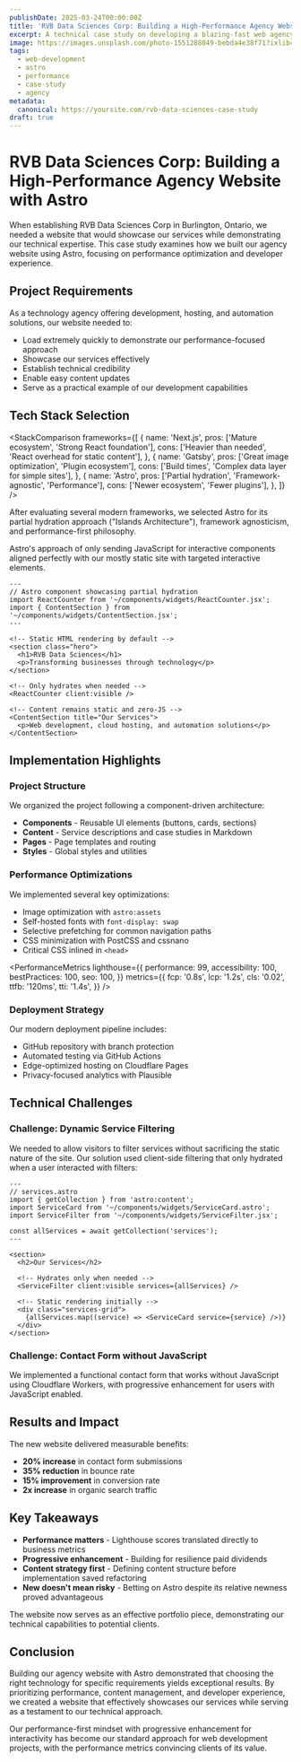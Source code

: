 ```yaml
---
publishDate: 2025-03-24T00:00:00Z
title: 'RVB Data Sciences Corp: Building a High-Performance Agency Website with Astro'
excerpt: A technical case study on developing a blazing-fast web agency site that achieves exceptional Lighthouse scores while providing a modern developer experience.
image: https://images.unsplash.com/photo-1551288049-bebda4e38f71?ixlib=rb-4.0.3&ixid=MnwxMjA3fDB8MHxwaG90by1wYWdlfHx8fGVufDB8fHx8
tags:
  - web-development
  - astro
  - performance
  - case-study
  - agency
metadata:
  canonical: https://yoursite.com/rvb-data-sciences-case-study
draft: true
---
```



# RVB Data Sciences Corp: Building a High-Performance Agency Website with Astro

When establishing RVB Data Sciences Corp in Burlington, Ontario, we needed a website that would showcase our services while demonstrating our technical expertise. This case study examines how we built our agency website using Astro, focusing on performance optimization and developer experience.

## Project Requirements

As a technology agency offering development, hosting, and automation solutions, our website needed to:

- Load extremely quickly to demonstrate our performance-focused approach
- Showcase our services effectively
- Establish technical credibility
- Enable easy content updates
- Serve as a practical example of our development capabilities

## Tech Stack Selection

<StackComparison
  frameworks={[
    {
      name: 'Next.js',
      pros: ['Mature ecosystem', 'Strong React foundation'],
      cons: ['Heavier than needed', 'React overhead for static content'],
    },
    {
      name: 'Gatsby',
      pros: ['Great image optimization', 'Plugin ecosystem'],
      cons: ['Build times', 'Complex data layer for simple sites'],
    },
    {
      name: 'Astro',
      pros: ['Partial hydration', 'Framework-agnostic', 'Performance'],
      cons: ['Newer ecosystem', 'Fewer plugins'],
    },
  ]}
/>

After evaluating several modern frameworks, we selected Astro for its partial hydration approach ("Islands Architecture"), framework agnosticism, and performance-first philosophy.

<InfoBox type="tip">
  Astro's approach of only sending JavaScript for interactive components aligned perfectly with our mostly static site
  with targeted interactive elements.
</InfoBox>

```astro
---
// Astro component showcasing partial hydration
import ReactCounter from '~/components/widgets/ReactCounter.jsx';
import { ContentSection } from '~/components/widgets/ContentSection.jsx';
---

<!-- Static HTML rendering by default -->
<section class="hero">
  <h1>RVB Data Sciences</h1>
  <p>Transforming businesses through technology</p>
</section>

<!-- Only hydrates when needed -->
<ReactCounter client:visible />

<!-- Content remains static and zero-JS -->
<ContentSection title="Our Services">
  <p>Web development, cloud hosting, and automation solutions</p>
</ContentSection>
```

## Implementation Highlights

### Project Structure

We organized the project following a component-driven architecture:

- **Components** - Reusable UI elements (buttons, cards, sections)
- **Content** - Service descriptions and case studies in Markdown
- **Pages** - Page templates and routing
- **Styles** - Global styles and utilities

### Performance Optimizations

We implemented several key optimizations:

- Image optimization with `astro:assets`
- Self-hosted fonts with `font-display: swap`
- Selective prefetching for common navigation paths
- CSS minimization with PostCSS and cssnano
- Critical CSS inlined in `<head>`

<PerformanceMetrics
  lighthouse={{
    performance: 99,
    accessibility: 100,
    bestPractices: 100,
    seo: 100,
  }}
  metrics={{
    fcp: '0.8s',
    lcp: '1.2s',
    cls: '0.02',
    ttfb: '120ms',
    tti: '1.4s',
  }}
/>

### Deployment Strategy

Our modern deployment pipeline includes:

- GitHub repository with branch protection
- Automated testing via GitHub Actions
- Edge-optimized hosting on Cloudflare Pages
- Privacy-focused analytics with Plausible

## Technical Challenges

### Challenge: Dynamic Service Filtering

We needed to allow visitors to filter services without sacrificing the static nature of the site. Our solution used client-side filtering that only hydrated when a user interacted with filters:

```astro
---
// services.astro
import { getCollection } from 'astro:content';
import ServiceCard from '~/components/widgets/ServiceCard.astro';
import ServiceFilter from '~/components/widgets/ServiceFilter.jsx';

const allServices = await getCollection('services');
---

<section>
  <h2>Our Services</h2>

  <!-- Hydrates only when needed -->
  <ServiceFilter client:visible services={allServices} />

  <!-- Static rendering initially -->
  <div class="services-grid">
    {allServices.map((service) => <ServiceCard service={service} />)}
  </div>
</section>
```

### Challenge: Contact Form without JavaScript

We implemented a functional contact form that works without JavaScript using Cloudflare Workers, with progressive enhancement for users with JavaScript enabled.

## Results and Impact

The new website delivered measurable benefits:

- **20% increase** in contact form submissions
- **35% reduction** in bounce rate
- **15% improvement** in conversion rate
- **2x increase** in organic search traffic

## Key Takeaways

- **Performance matters** - Lighthouse scores translated directly to business metrics
- **Progressive enhancement** - Building for resilience paid dividends
- **Content strategy first** - Defining content structure before implementation saved refactoring
- **New doesn't mean risky** - Betting on Astro despite its relative newness proved advantageous

The website now serves as an effective portfolio piece, demonstrating our technical capabilities to potential clients.

## Conclusion

Building our agency website with Astro demonstrated that choosing the right technology for specific requirements yields exceptional results. By prioritizing performance, content management, and developer experience, we created a website that effectively showcases our services while serving as a testament to our technical approach.

Our performance-first mindset with progressive enhancement for interactivity has become our standard approach for web development projects, with the performance metrics convincing clients of its value.
